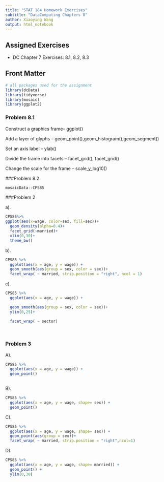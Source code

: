 ```yaml
---
title: "STAT 184 Homework Exercises" 
subtitle: "DataComputing Chapters 8"
author: Xiaoying Wang
output: html_notebook
---
```


## Assigned Exercises

- DC Chapter 7 Exercises: 8.1, 8.2, 8.3

## Front Matter

```r

# all packages used for the assignment
library(dcData)
library(tidyverse)
library(mosaic)
library(ggplot2)

```



### Problem 8.1
Construct a graphics frame-- ggplot()

Add a layer of glyphs -- geom_point(),geom_histogram(),geom_segment()

Set an axis label -- ylab()

Divide the frame into facets -- facet_grid(), facet_grid()

Change the scale for the frame -- scale_y_log10()


###Problem 8.2
```r
mosaicData::CPS85
```
###Problem 2 

a).
```r

CPS85%>%
ggplot(aes(x=wage, color=sex, fill=sex))+
  geom_density(alpha=0.4)+
  facet_grid(~married)+
  xlim(0,30)+
  theme_bw()

```

b).
```r
CPS85 %>%
  ggplot(aes(x = age, y = wage)) +
  geom_smooth(aes(group = sex, color = sex))+
  facet_wrap( ~ married, strip.position = "right", ncol = 1)
```






c).

```r
CPS85 %>%
  ggplot(aes(x = age, y = wage)) +

  geom_smooth(aes(group = sex, color = sex))+
  ylim(0,25)+

  facet_wrap( ~ sector)
  
 
```


### Problem 3
A).
```r
CPS85 %>%
  ggplot(aes(x = age, y = wage)) +
  geom_point() 
  
```




B).
```r
CPS85 %>%
  ggplot(aes(x = age, y = wage, shape= sex)) +
  geom_point()

```

C).
```r
CPS85 %>%
  ggplot(aes(x = age, y = wage, shape= sex)) +
  geom_point(aes(group = sex))+
  facet_wrap( ~ married, strip.position = "right",ncol=1)

```



D).

```r
CPS85 %>%
  ggplot(aes(x = age, y = wage, shape= married)) +
  geom_point() +
  ylim(0,30)
```